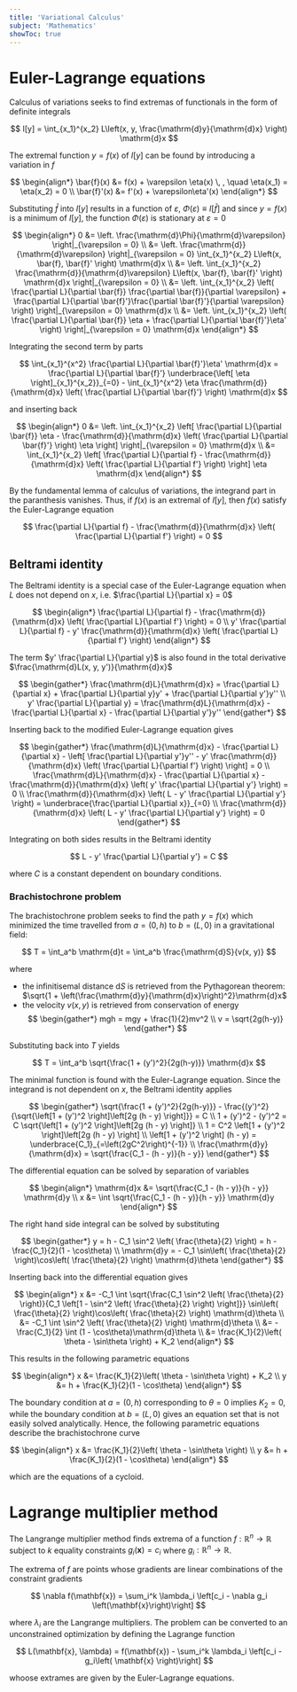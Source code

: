 ```yaml
---
title: 'Variational Calculus'
subject: 'Mathematics'
showToc: true
---
```


# Euler-Lagrange equations

Calculus of variations seeks to find extremas of functionals in the form of definite integrals

$$
  I[y] = \int_{x_1}^{x_2} L\left(x, y, \frac{\mathrm{d}y}{\mathrm{d}x} \right) \mathrm{d}x
$$

The extremal function $y = f(x)$ of $I[y]$ can be found by introducing a variation in $f$

$$
\begin{align*}
  \bar{f}(x) &= f(x) + \varepsilon \eta(x) \, , \quad \eta(x_1) = \eta(x_2) = 0 \\
  \bar{f}'(x) &= f'(x) + \varepsilon\eta'(x)
\end{align*}
$$

Substituting $\bar{f}$ into $I[y]$ results in a function of $\varepsilon$, $\Phi(\varepsilon) \equiv I[\bar{f}]$ and since $y = f(x)$ is a minimum of $I[y]$, the function $\Phi(\varepsilon)$ is stationary at $\varepsilon = 0$ 

$$
\begin{align*}
  0 &= \left. \frac{\mathrm{d}\Phi}{\mathrm{d}\varepsilon} \right|_{\varepsilon = 0} \\
  &= \left. \frac{\mathrm{d}}{\mathrm{d}\varepsilon} \right|_{\varepsilon = 0} \int_{x_1}^{x_2} L\left(x, \bar{f}, \bar{f}' \right) \mathrm{d}x \\
  &= \left. \int_{x_1}^{x_2} \frac{\mathrm{d}}{\mathrm{d}\varepsilon} L\left(x, \bar{f}, \bar{f}' \right) \mathrm{d}x \right|_{\varepsilon = 0} \\
  &= \left. \int_{x_1}^{x_2} \left( \frac{\partial L}{\partial \bar{f}} \frac{\partial \bar{f}}{\partial \varepsilon} + \frac{\partial L}{\partial \bar{f}'}\frac{\partial \bar{f}'}{\partial \varepsilon} \right) \right|_{\varepsilon = 0} \mathrm{d}x \\
  &= \left. \int_{x_1}^{x_2} \left( \frac{\partial L}{\partial \bar{f}} \eta + \frac{\partial L}{\partial \bar{f}'}\eta' \right) \right|_{\varepsilon = 0} \mathrm{d}x
\end{align*}
$$

Integrating the second term by parts

$$
  \int_{x_1}^{x^2} \frac{\partial L}{\partial \bar{f}'}\eta' \mathrm{d}x = \frac{\partial L}{\partial \bar{f}'} \underbrace{\left[ \eta \right]_{x_1}^{x_2}}_{=0} - \int_{x_1}^{x^2} \eta \frac{\mathrm{d}}{\mathrm{d}x} \left( \frac{\partial L}{\partial \bar{f}'} \right) \mathrm{d}x
$$

and inserting back

$$
\begin{align*}
  0 &= \left. \int_{x_1}^{x_2} \left[ \frac{\partial L}{\partial \bar{f}} \eta - \frac{\mathrm{d}}{\mathrm{d}x} \left( \frac{\partial L}{\partial \bar{f}'} \right) \eta \right] \right|_{\varepsilon = 0} \mathrm{d}x \\
  &= \int_{x_1}^{x_2} \left[ \frac{\partial L}{\partial f} - \frac{\mathrm{d}}{\mathrm{d}x} \left( \frac{\partial L}{\partial f'} \right) \right] \eta \mathrm{d}x 
\end{align*}
$$

By the fundamental lemma of calculus of variations, the integrand part in the paranthesis vanishes. Thus, if $f(x)$ is an extremal of $I[y]$, then $f(x)$ satisfy the Euler-Lagrange equation

$$
  \frac{\partial L}{\partial f} - \frac{\mathrm{d}}{\mathrm{d}x} \left( \frac{\partial L}{\partial f'} \right) = 0
$$

## Beltrami identity

The Beltrami identity is a special case of the Euler-Lagrange equation when $L$ does not depend on $x$, i.e. $\frac{\partial L}{\partial x} = 0$

$$
\begin{align*}
  \frac{\partial L}{\partial f} - \frac{\mathrm{d}}{\mathrm{d}x} \left( \frac{\partial L}{\partial f'} \right) = 0 \\
  y' \frac{\partial L}{\partial f} - y' \frac{\mathrm{d}}{\mathrm{d}x} \left( \frac{\partial L}{\partial f'} \right)
\end{align*}
$$

The term $y' \frac{\partial L}{\partial y}$ is also found in the total derivative $\frac{\mathrm{d}L(x, y, y')}{\mathrm{d}x}$

$$
\begin{gather*}
  \frac{\mathrm{d}L}{\mathrm{d}x} = \frac{\partial L}{\partial x} + \frac{\partial L}{\partial y}y' + \frac{\partial L}{\partial y'}y'' \\
  y' \frac{\partial L}{\partial y} = \frac{\mathrm{d}L}{\mathrm{d}x} - \frac{\partial L}{\partial x} - \frac{\partial L}{\partial y'}y''
\end{gather*}
$$

Inserting back to the modified Euler-Lagrange equation gives

$$
\begin{gather*}
  \frac{\mathrm{d}L}{\mathrm{d}x} - \frac{\partial L}{\partial x} - \left[ \frac{\partial L}{\partial y'}y'' - y' \frac{\mathrm{d}}{\mathrm{d}x} \left( \frac{\partial L}{\partial f'} \right) \right] = 0 \\
  \frac{\mathrm{d}L}{\mathrm{d}x} - \frac{\partial L}{\partial x} - \frac{\mathrm{d}}{\mathrm{d}x} \left( y' \frac{\partial L}{\partial y'} \right) = 0 \\
  \frac{\mathrm{d}}{\mathrm{d}x} \left( L - y' \frac{\partial L}{\partial y'} \right) = \underbrace{\frac{\partial L}{\partial x}}_{=0} \\
  \frac{\mathrm{d}}{\mathrm{d}x} \left( L - y' \frac{\partial L}{\partial y'} \right) = 0
\end{gather*}
$$

Integrating on both sides results in the Beltrami identity

$$
  L - y' \frac{\partial L}{\partial y'} = C
$$

where $C$ is a constant dependent on boundary conditions.

### Brachistochrone problem

The brachistochrone problem seeks to find the path $y = f(x)$ which minimized the time travelled from $a = (0, h)$ to $b = (L, 0)$ in a gravitational field:

$$
  T = \int_a^b \mathrm{d}t = \int_a^b \frac{\mathrm{d}S}{v(x, y)}
$$

where
- the infinitisemal distance $\mathrm{d}S$ is retrieved from the Pythagorean theorem: $\sqrt{1 + \left(\frac{\mathrm{d}y}{\mathrm{d}x}\right)^2}\mathrm{d}x$
- the velocity $v(x, y)$ is retrieved from conservation of energy
$$
\begin{gather*}
  mgh = mgy + \frac{1}{2}mv^2 \\
  v = \sqrt{2g(h-y)}
\end{gather*}
$$

Substituting back into $T$ yields

$$
  T = \int_a^b \sqrt{\frac{1 + (y')^2}{2g(h-y)}} \mathrm{d}x
$$

The minimal function is found with the Euler-Lagrange equation. Since the integrand is not dependent on $x$, the Beltrami identity applies

$$
\begin{gather*}
  \sqrt{\frac{1 + (y')^2}{2g(h-y)}} - \frac{(y')^2}{\sqrt{\left[1 + (y')^2 \right]\left[2g (h - y) \right]}} = C \\
  1 + (y')^2 - (y')^2 = C \sqrt{\left[1 + (y')^2 \right]\left[2g (h - y) \right]} \\
  1 = C^2 \left[1 + (y')^2 \right]\left[2g (h - y) \right] \\
  \left[1 + (y')^2 \right] (h - y) = \underbrace{C_1}_{=\left(2gC^2\right)^{-1}} \\
  \frac{\mathrm{d}y}{\mathrm{d}x} = \sqrt{\frac{C_1 - (h - y)}{h - y}}
\end{gather*}
$$

The differential equation can be solved by separation of variables

$$
\begin{align*}
  \mathrm{d}x &= \sqrt{\frac{C_1 - (h - y)}{h - y}} \mathrm{d}y \\
  x &= \int \sqrt{\frac{C_1 - (h - y)}{h - y}} \mathrm{d}y
\end{align*}
$$

The right hand side integral can be solved by substituting 

$$
\begin{gather*}
  y = h - C_1 \sin^2 \left( \frac{\theta}{2} \right) = h - \frac{C_1}{2}(1 - \cos\theta) \\
  \mathrm{d}y = - C_1 \sin\left( \frac{\theta}{2} \right)\cos\left( \frac{\theta}{2} \right) \mathrm{d}\theta
\end{gather*}
$$

Inserting back into the differential equation gives

$$
\begin{align*}
  x &= -C_1 \int \sqrt{\frac{C_1 \sin^2 \left( \frac{\theta}{2} \right)}{C_1 \left[1 - \sin^2 \left( \frac{\theta}{2} \right) \right]}}  \sin\left( \frac{\theta}{2} \right)\cos\left( \frac{\theta}{2} \right) \mathrm{d}\theta \\
  &= -C_1 \int \sin^2 \left( \frac{\theta}{2} \right) \mathrm{d}\theta \\
  &= -\frac{C_1}{2} \int (1 - \cos\theta)\mathrm{d}\theta \\
  &= \frac{K_1}{2}\left( \theta - \sin\theta \right) + K_2
\end{align*}
$$

This results in the following parametric equations

$$
\begin{align*}
  x &= \frac{K_1}{2}\left( \theta - \sin\theta \right) + K_2 \\
  y &= h + \frac{K_1}{2}(1 - \cos\theta)
\end{align*}
$$

The boundary condition at $a = (0, h)$ corresponding to $\theta = 0$ implies $K_2 = 0$, while the boundary condition at $b = (L, 0)$ gives an equation set that is not easily solved analytically. Hence, the following parametric equations describe the brachistochrone curve

$$
\begin{align*}
  x &= \frac{K_1}{2}\left( \theta - \sin\theta \right) \\
  y &= h + \frac{K_1}{2}(1 - \cos\theta)
\end{align*}
$$

which are the equations of a cycloid.

# Lagrange multiplier method

The Langrange multiplier method finds extrema of a function $f: \mathbb{R}^n \to \mathbb{R}$ subject to $k$ equality constraints $g_i(\mathbf{x}) = c_i$ where $g_i : \mathbb{R}^n \to \mathbb{R}$.

The extrema of $f$ are points whose gradients are linear combinations of the constraint gradients

$$
  \nabla f(\mathbf{x}) = \sum_i^k \lambda_i \left[c_i - \nabla g_i \left(\mathbf{x}\right)\right]
$$

where $\lambda_i$ are the Langrange multipliers. The problem can be converted to an unconstrained optimization by defining the Lagrange function 

$$
  L(\mathbf{x}, \lambda) = f(\mathbf{x}) - \sum_i^k \lambda_i \left[c_i - g_i\left( \mathbf{x} \right)\right]
$$

whoose extrames are given by the Euler-Lagrange equations.